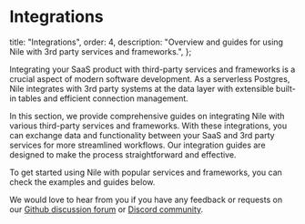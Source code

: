 # Integrations

  title: "Integrations",
  order: 4,
  description:
    "Overview and guides for using Nile with 3rd party services and frameworks.",
};

Integrating your SaaS product with third-party services and frameworks is a crucial aspect of modern software development. As a serverless Postgres, Nile integrates with 3rd party systems at the data layer with extensible built-in tables and efficient connection management.

In this section, we provide comprehensive guides on integrating Nile with various third-party services and frameworks.
With these integrations, you can exchange data and functionality between your SaaS and 3rd party services for more streamlined workflows. Our integration guides are designed to make the process straightforward and effective.

To get started using Nile with popular services and frameworks, you can check the examples and guides below.

We would love to hear from you if you have any feedback or requests on our [Github discussion forum](https://github.com/orgs/niledatabase/discussions) or [Discord community](https://discord.gg/8UuBB84tTy).

<Cards>
  <Card file="./stripe.mdx" root="integrations" icon="../Stripe.svg" />
  <Card file="./nextauth.mdx" root="integrations" icon="../nextauth.webp" />
  <Card file="./lambda.mdx" root="integrations" icon="../lambda.svg" />
</Cards>
